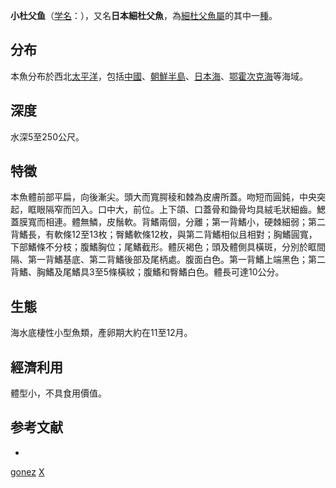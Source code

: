 {{Speciesbox
| taxon = Cottiusculus gonez
| binomial_authority = [[Jordan|Jordan]], 1904
| status = NE
| status_system = IUCN3.1
}}
'''小杜父鱼'''（[[学名|学名]]：{{lang|la|''Cottiusculus gonez''}}），又名'''日本細杜父魚'''，為[[細杜父魚屬|細杜父魚屬]]的其中一[[種|種]]。

==分布==
本魚分布於西北[[太平洋|太平洋]]，包括[[中國|中國]]、[[朝鮮半島|朝鮮半島]]、[[日本海|日本海]]、[[鄂霍次克海|鄂霍次克海]]等海域。

==深度==
水深5至250公尺。

==特徵==
本魚體前部平扁，向後漸尖。頭大而寬腭稜和棘為皮膚所蓋。吻短而圓鈍，中央突起，眶眼隔窄而凹入。口中大，前位。上下頜、口蓋骨和鋤骨均具絨毛狀細齒。鰓蓋膜寬而相連。體無鱗，皮鬚軟。背鰭兩個，分離；第一背鰭小，硬棘細弱；第二背鰭長，有軟條12至13枚；臀鰭軟條12枚，與第二背鰭相似且相對；胸鰭圓寬，下部鰭條不分枝；腹鰭胸位；尾鰭截形。體灰褐色；頭及體側具橫斑，分別於眶間隔、第一背鰭基底、第二背鰭後部及尾柄處。腹面白色。第一背鰭上端黑色；第二背鰭、胸鰭及尾鰭具3至5條橫紋；腹鰭和臀鰭白色。體長可達10公分。

==生態==
海水底棲性小型魚類，產卵期大約在11至12月。

==經濟利用==
體型小，不具食用價值。

==参考文献==
*{{FishBase_species|genus=Cottiusculus|species=gonez|year=2011|month=12}}
{{Taxonbar|from=Q3760414}}

[[Category:細杜父魚屬|gonez]]
[[Category:_1904年描述的鱼类|X]]
